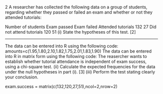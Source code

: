 
2 A researcher has collected the following data on a group of students, regarding
whether they passed or failed an exam and whether or not they attended tutorials:


Number of students Exam passed Exam failed
Attended tutorials 132 27
Did not attend tutorials 120 51
(i) State the hypotheses of this test. [2]


---

The data can be entered into R using the following code:
amounts=c(1.95,1.80,2.10,1.82,1.75,2.01,1.83,1.90)
The data can be entered into R in matrix form using the following code:
The reasercher wants to establish whether tutorial attendance is independent of exam
success, using a chi-square test.
(ii) Calculate the expected frequencies for the data under the null hypotheses
in part (i). [3]
(iii) Perform the test stating clearly your conclusion. 


exam.success = matrix(c(132,120,27,51),ncol=2,nrow=2)

